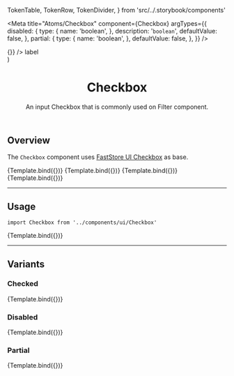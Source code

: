 

  TokenTable,
  TokenRow,
  TokenDivider,
} from 'src/../.storybook/components'

<Meta
  title="Atoms/Checkbox"
  component={Checkbox}
  argTypes={{
    disabled: {
      type: {
        name: 'boolean',
      },
      description: '`boolean`',
      defaultValue: false,
    },
    partial: {
      type: {
        name: 'boolean',
      },
      defaultValue: false,
    },
  }}
/>

  <div style={{ display: 'flex' }}>
    <Checkbox id={id} {...args} onChange={() => {}} />
    <label htmlFor={id} style={{ paddingLeft: '1rem' }}>
      label
    </label>
  </div>
)

<header>

# Checkbox

An input Checkbox that is commonly used on Filter component.

</header>

## Overview

The `Checkbox` component uses [FastStore UI Checkbox](https://www.faststore.dev/reference/ui/atoms/Checkbox) as base.

<Canvas>
  <Story
    name="overview-default"
    args={{
      id: 'overview-checkbox-default',
    }}
  >
    {Template.bind({})}
  </Story>
  <Story
    name="overview-checked"
    args={{
      id: 'overview-checkbox-checked',
      checked: true,
      disabled: false,
      partial: false,
    }}
  >
    {Template.bind({})}
  </Story>
  <Story
    name="overview-partial"
    args={{
      id: 'overview-checkbox-partial',
      partial: true,
      disabled: false,
      checked: true,
    }}
  >
    {Template.bind({})}
  </Story>
  <Story
    name="overview-disabled"
    args={{
      id: 'overview-checkbox-disabled',
      disabled: true,
      checked: false,
      partial: false,
    }}
  >
    {Template.bind({})}
  </Story>
</Canvas>

---

## Usage

`import Checkbox from '../components/ui/Checkbox'`

<Canvas>
  <Story
    name="default"
    args={{
      id: 'checkbox-default',
    }}
  >
    {Template.bind({})}
  </Story>
</Canvas>

<ArgsTable story="default" />

<TokenTable>
  <TokenRow token="--fs-checkbox-width" value="1.25rem" />
  <TokenRow token="--fs-checkbox-height" value="var(--fs-checkbox-width)" />
  <TokenDivider />
  <TokenRow token="--fs-checkbox-border-width" value="var(--fs-border-width)" />
  <TokenRow
    token="--fs-checkbox-border-radius"
    value="var(--fs-border-radius)"
  />
  <TokenRow
    token="--fs-checkbox-border-color"
    value="var(--fs-border-color)"
    isColor
  />
  <TokenRow
    token="--fs-checkbox-border-color-hover"
    value="var(--fs-border-color-active)"
    isColor
  />
  <TokenDivider />
  <TokenRow
    token="--fs-checkbox-transition"
    value="border var(--fs-transition-timing) var(--fs-transition-function), background-color var(--fs-transition-timing) var(--fs-transition-function), box-shadow var(--fs-transition-timing) var(--fs-transition-function)"
  />
  <TokenDivider />
  <TokenRow
    token="--fs-checkbox-bkg-color-hover"
    value="var(--fs-color-primary-bkg-light)"
    isColor
  />
  <TokenRow
    token="--fs-checkbox-shadow-hover"
    value="0 0 0 var(--fs-checkbox-border-width) var(--fs-border-color-active)"
  />
</TokenTable>

---

## Variants

### Checked

<Canvas>
  <Story
    name="checked"
    args={{
      id: 'checkbox-checked',
      checked: true,
      disabled: false,
      partial: false,
    }}
  >
    {Template.bind({})}
  </Story>
</Canvas>

<TokenTable>
  <TokenRow
    token="--fs-checkbox-checked-bkg-color"
    value="var(--fs-color-primary-bkg)"
    isColor
  />
  <TokenRow
    token="--fs-checkbox-checked-bkg-color-hover"
    value="var(--fs-color-primary-bkg-hover)"
    isColor
  />
  <TokenRow
    token="--fs-checkbox-checked-border-color-hover"
    value="var((--fs-border-color-hover)"
    isColor
  />
  <TokenRow
    token="--fs-checkbox-checked-shadow-hover"
    value="0 0 0 var(--fs-checkbox-border-width)
          var(--fs-checkbox-checked-border-color-hover)"
  />
</TokenTable>

### Disabled

<Canvas>
  <Story
    name="disabled"
    args={{
      id: 'checkbox-disabled',
      disabled: true,
      checked: false,
      partial: false,
    }}
  >
    {Template.bind({})}
  </Story>
</Canvas>

<TokenTable>
  <TokenRow
    token="--fs-checkbox-disabled-bkg-color"
    value="var(--fs-color-disabled-bkg)"
    isColor
  />
  <TokenRow
    token="--fs-checkbox-disabled-border-width"
    value="var(--fs-checkbox-border-width)"
  />
  <TokenRow
    token="--fs-checkbox-disabled-border-color"
    value="var(--fs-border-color-disabled)"
    isColor
  />
  <TokenRow
    token="--fs-checkbox-disabled-text-color"
    value="var(--fs-color-disabled-text)"
    isColor
  />
</TokenTable>

### Partial

<Canvas>
  <Story
    name="partial"
    args={{
      id: 'checkbox-partial',
      partial: true,
      disabled: false,
      checked: true,
    }}
  >
    {Template.bind({})}
  </Story>
</Canvas>

<TokenTable>
  <TokenRow
    token="--fs-checkbox-partial-bkg-color"
    value="var(--fs-color-body-bkg)"
    isColor
  />
  <TokenRow
    token="--fs-checkbox-partial-border-width"
    value="var(--fs-checkbox-border-width)"
  />
  <TokenRow
    token="--fs-checkbox-partial-border-color"
    value="var(--fs-color-primary-bkg)"
    isColor
  />
  <TokenRow
    token="--fs-checkbox-partial-bkg-color-hover"
    value="var(--fs-color-primary-bkg-light)"
    isColor
  />
</TokenTable>
